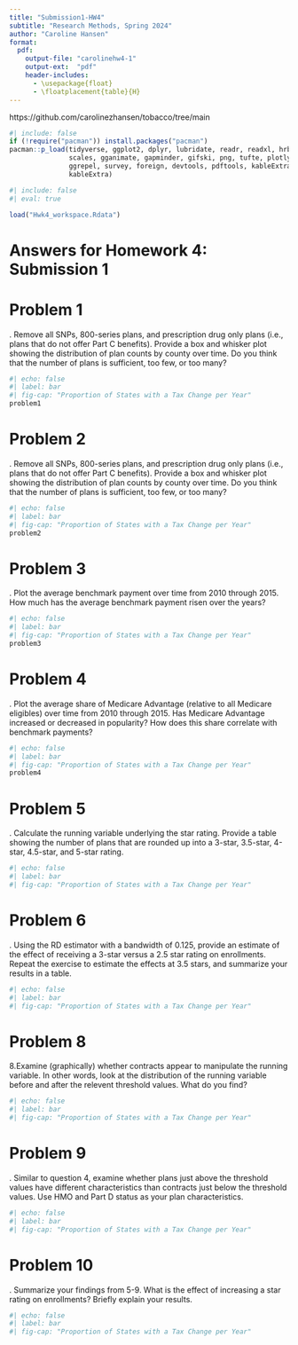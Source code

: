 ```yaml
---
title: "Submission1-HW4"
subtitle: "Research Methods, Spring 2024"
author: "Caroline Hansen"
format:
  pdf:
    output-file: "carolinehw4-1"
    output-ext:  "pdf"
    header-includes:
      - \usepackage{float}
      - \floatplacement{table}{H}
---
```


https://github.com/carolinezhansen/tobacco/tree/main

```r
#| include: false
if (!require("pacman")) install.packages("pacman")
pacman::p_load(tidyverse, ggplot2, dplyr, lubridate, readr, readxl, hrbrthemes, fixest,
               scales, gganimate, gapminder, gifski, png, tufte, plotly, OECD,
               ggrepel, survey, foreign, devtools, pdftools, kableExtra, modelsummary,
               kableExtra)
```

```r
#| include: false
#| eval: true

load("Hwk4_workspace.Rdata")
```



# Answers for Homework 4: Submission 1
\newpage

# Problem 1 
\noindent 1. Remove all SNPs, 800-series plans, and prescription drug only plans (i.e., plans that do not offer Part C benefits). Provide a box and whisker plot showing the distribution of plan counts by county over time. Do you think that the number of plans is sufficient, too few, or too many?
```r
#| echo: false
#| label: bar
#| fig-cap: "Proportion of States with a Tax Change per Year"
problem1

```

\newpage
# Problem 2
\noindent 2. Remove all SNPs, 800-series plans, and prescription drug only plans (i.e., plans that do not offer Part C benefits). Provide a box and whisker plot showing the distribution of plan counts by county over time. Do you think that the number of plans is sufficient, too few, or too many?
```r
#| echo: false
#| label: bar
#| fig-cap: "Proportion of States with a Tax Change per Year"
problem2
```

\newpage
# Problem 3
\noindent 3. Plot the average benchmark payment over time from 2010 through 2015. How much has the average benchmark payment risen over the years?
```r
#| echo: false
#| label: bar
#| fig-cap: "Proportion of States with a Tax Change per Year"
problem3
```



\newpage
# Problem 4
\noindent 4. Plot the average share of Medicare Advantage (relative to all Medicare eligibles) over time from 2010 through 2015. Has Medicare Advantage increased or decreased in popularity? How does this share correlate with benchmark payments?
```r
#| echo: false
#| label: bar
#| fig-cap: "Proportion of States with a Tax Change per Year"
problem4
```



\newpage
# Problem 5
\noindent 5. Calculate the running variable underlying the star rating. Provide a table showing the number of plans that are rounded up into a 3-star, 3.5-star, 4-star, 4.5-star, and 5-star rating.
```r
#| echo: false
#| label: bar
#| fig-cap: "Proportion of States with a Tax Change per Year"

```



\newpage
# Problem 6
\noindent 6. Using the RD estimator with a bandwidth of 0.125, provide an estimate of the effect of receiving a 3-star versus a 2.5 star rating on enrollments. Repeat the exercise to estimate the effects at 3.5 stars, and summarize your results in a table.
```r
#| echo: false
#| label: bar
#| fig-cap: "Proportion of States with a Tax Change per Year"

```



\newpage
# Problem 8
\noindent 8.Examine (graphically) whether contracts appear to manipulate the running variable. In other words, look at the distribution of the running variable before and after the relevent threshold values. What do you find?
```r
#| echo: false
#| label: bar
#| fig-cap: "Proportion of States with a Tax Change per Year"

```



\newpage
# Problem 9
\noindent 9. Similar to question 4, examine whether plans just above the threshold values have different characteristics than contracts just below the threshold values. Use HMO and Part D status as your plan characteristics.
```r
#| echo: false
#| label: bar
#| fig-cap: "Proportion of States with a Tax Change per Year"

```



\newpage
# Problem 10
\noindent 10. Summarize your findings from 5-9. What is the effect of increasing a star rating on enrollments? Briefly explain your results.
```r
#| echo: false
#| label: bar
#| fig-cap: "Proportion of States with a Tax Change per Year"

```




